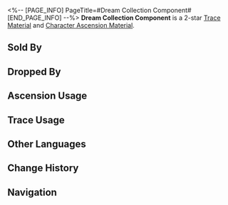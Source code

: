 <%-- [PAGE_INFO]
PageTitle=#Dream Collection Component#
[END_PAGE_INFO] --%>
{{Item Infobox
|id          = 114001
|image       = Item Dream Collection Component.png{{subst:void|<!--$UPLOAD:<<SpriteOutput/ItemFigures/114001.png>-<Item Dream Collection Component.png>-<Item Icons>>-->}}
|type        = Trace Material
|type2       = Character Ascension Material
|invCategory = Upgrade Materials
|rarity      = 2
|effect      = 
|description = A storage device for Dreamscape creations. Crude material used for enhancement.
|source1     = [[Dreamjolt Troupe]]
|source2     = [[Dropped by enemies in Divergent Universe]]
|source3     = [[Simulated Universe]] enemies
|source4     = [[Assignment]] rewards
|source5     = [[Embers Exchange]]
|source6     = [[Omni-Synthesizer]] &mdash; Material Exchange
|source7     = [[Calyx (Golden)]]
}}
{{Description|A storage device for broken dreams, providing a fundamental energy source for Dreamscape creations.<br /><br />''"Install this device, and you will get a member of the Sweet Dreams Troupe."''}}
'''Dream Collection Component''' is a 2-star [[Trace Material]] and [[Character Ascension Material]].

==Sold By==
{{Shop Availability}}

==Dropped By==
{{Dropped By}}

==Ascension Usage==
{{Ascension Usage}}

==Trace Usage==
{{Trace Usage}}

==Other Languages==
{{Other Languages
|en   = Dream Collection Component
|zhs  = 蓄梦元件
|zht  = 蓄夢元件
|ja   = ドリームコレクションパーツ
|ko   = 꿈 저장 부품
|es   = Componente del acumulador de sueños
|fr   = Composant de stockage des rêves
|ru   = Компонент коллекции снов
|th   = Dream Collection Component
|vi   = Thiết Bị Lưu Giữ Giấc Mơ
|de   = Komponente der Traumkollektion
|id   = Dream Collection Component
|pt   = Componente da Coleção de Sonhos
}}

==Change History==
{{Change History|2.0}}

==Navigation==
{{Upgrade Material Navbox}}